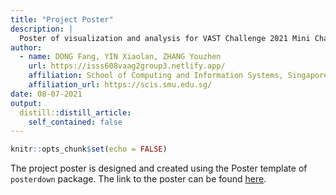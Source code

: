 ```yaml
---
title: "Project Poster"
description: |
  Poster of visualization and analysis for VAST Challenge 2021 Mini Challenge 2.
author:
  - name: DONG Fang, YIN Xiaolan, ZHANG Youzhen
    url: https://isss608vaag2group3.netlify.app/
    affiliation: School of Computing and Information Systems, Singapore Management University
    affiliation_url: https://scis.smu.edu.sg/
date: 08-07-2021
output:
  distill::distill_article:
    self_contained: false
---
```



```r
knitr::opts_chunk$set(echo = FALSE)
```

The project poster is designed and created using the Poster template of `posterdown` package. The link to the poster can be found [here](https://github.com/VisualG2G3/VisualG2Group3/blob/master/Deliverables/Poster/Poster.pdf).


